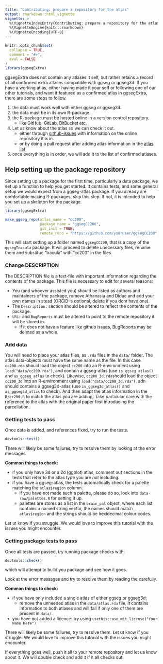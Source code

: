 ```yaml
---
title: "Contributing: prepare a repository for the atlas"
output: rmarkdown::html_vignette
vignette: >
  %\VignetteIndexEntry{Contributing: prepare a repository for the atlas}
  %\VignetteEngine{knitr::rmarkdown}
  %\VignetteEncoding{UTF-8}
---
```


```r
knitr::opts_chunk$set(
  collapse = TRUE,
  comment = "#>",
  eval = FALSE
)
library(ggsegExtra)
```

ggsegExtra does not contain any atlases it self, but rather retains a record of all confirmed extra atlases compatible with ggseg or ggseg3d.
If you have a working atlas, either having made it your self or following one of our other tutorials, and want it featured as a confirmed atlas in ggsegExtra, there are some steps to follow. 

1) the data must work well with either ggseg or ggseg3d.  
2) the data must be in its own R-package.  
3) the R-package must be hosted online in a version control repository.  
    - like GitHub, GitLab, BitBucket etc.  
4) Let us know about the atlas so we can check it out.
    - either through [github-issues](https://github.com/LCBC-UiO/ggsegExtra/issues) with information on the online repository it is in.  
    - or by doing a pull request after adding atlas information in the [atlas list](https://github.com/LCBC-UiO/ggsegExtra/blob/master/R/extra-atlases.R)  
5) once everything is in order, we will add it to the list of confirmed atlases.  


## Help setting up the package repository  

Since setting up a package for the first time, particularly a data package, we set up a function to help you get started. 
It contains tests, and some general setup we would expect from a ggseg-atlas package. 
If you already are comfortable making R-packages, skip this step. 
If not, it is intended to help you set up a skeleton for the package.


```r
library(ggsegExtra)

make_ggseg_repo(atlas_name = "cc200", 
                package_name = "ggsegCC200", 
                git_init = TRUE, 
                remote_repo = "https://github.com/youruser/ggsegCC200")
```

This will start setting up a folder named `ggsegCC200`, that is a copy of the `ggsegTracula` package.
It will proceed to delete unecessary files, rename them and substitue "tracula" with "cc200" in the files. 

### Change DESCRIPTION
The DESCRIPTION file is a text-file with important information regarding the contents of the package.
This file is necessary to edit for several reasons:

- You (and whoever assisted you) should be listed as authors and maintainers of the package, remove Athanasia and Didac and add your own names in stead (ORCID is optional, delete if you dont have one).  
- The `Description:` section should be altered to reflect the contents of the package.  
- `URL:` and `BugReports` must be altered to point to the remote repository it will be stored in. 
    - if it does not have a feature like github issues, BugReports may be deleted as a whole.  
    
### Add data
You will need to place your atlas files, as `.rda` files in the `data/` folder. 
The atlas data-objects must have the same name as the file.
In this case `cc200.rda` should load the object `cc200` into an R-environment using `load("data/cc200.rda")`, and contain a ggseg-atlas (use `is_ggseg_atlas()` and `as_ggseg_atlas` to check).
Likewise, `cc200_3d.rda`should load the object `cc200_3d` into an R-environment using `load("data/cc200_3d.rda")`, adn should contains a ggseg3d-atlas (use `is_ggseg3d_atlas()` and `as_ggseg3d_atlas` to check).
And then adapt the atlas information in the `R/cc200.R` to match the atlas you are adding.
Take particular care with the reference to the atlas with the original paper first introducing the parcellation. 


### Getting tests to pass
Once data is added, and references fixed, try to run the tests. 

```r
devtools::test()
```

There will likely be some failures, try to resolve them by looking at the error messages. 

**Common things to check:** 

- if you only have 3d or a 2d (ggplot) atlas, comment out sections in the tests that refer to the atlas type you are _not_ including.   
- if you have a ggseg-atlas, the tests automatically check for a palette matching the `atlas$region` column.  
    - if you have not made such a palette, please do so, look into `data-raw/palettes.R` for setting it up.   
    - palettes are stores as a list in the `brain_pal` object, where each list contains a named string vector, the names should match `atlas$region` and the strings should be hexidecimal colour codes.  
    

Let ut know if you struggle. 
We would love to improve this tutorial with the issues you might encounter.

### Getting package tests to pass
Once all tests are passed, try running package checks with:

```r
devtools::check()
```

which will attempt to build you package and see how it goes.

Look at the error messages and try to resolve them by reading the carefully.

**Common things to check:** 

- if you have only included a single atlas of either ggseg or ggseg3d:  
    - remove the unneeded atlas in the `data/atlas.rda` file, it contains information
    to both atlases and will fail if only one of them are present in `data/`.  
- you have not added a licence: try using `usethis::use_mit_license("Your Name Here")`  

There will likely be some failures, try to resolve them. 
Let ut know if you struggle. 
We would love to improve this tutorial with the issues you might encounter.

If everything goes well, push it all to your remote repository and let us know about it.
We will double check and add it if it all checks out!


